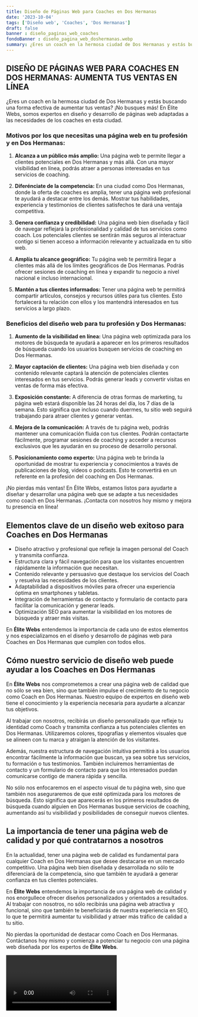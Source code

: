 ```yaml
---
title: Diseño de Páginas Web para Coaches en Dos Hermanas
date: '2023-10-04'
tags: ['Diseño web', 'Coaches', 'Dos Hermanas']
draft: false
banner : diseño_paginas_web_coaches
fondoBanner : diseño_pagina_web_doshermanas.webp
summary: ¿Eres un coach en la hermosa ciudad de Dos Hermanas y estás buscando una forma efectiva de aumentar tus ventas? ¡No busques más! En Élite Webs, somos expertos en diseño y desarrollo de páginas web adaptadas a las necesidades de los coaches en esta ciudad.
---
```


## DISEÑO DE PÁGINAS WEB PARA COACHES EN DOS HERMANAS: AUMENTA TUS VENTAS EN LÍNEA

¿Eres un coach en la hermosa ciudad de Dos Hermanas y estás buscando una forma efectiva de aumentar tus ventas? ¡No busques más! En Élite Webs, somos expertos en diseño y desarrollo de páginas web adaptadas a las necesidades de los coaches en esta ciudad.

### Motivos por los que necesitas una página web en tu profesión y en Dos Hermanas:

1. **Alcanza a un público más amplio:** Una página web te permite llegar a clientes potenciales en Dos Hermanas y más allá. Con una mayor visibilidad en línea, podrás atraer a personas interesadas en tus servicios de coaching.

2. **Diferénciate de la competencia:** En una ciudad como Dos Hermanas, donde la oferta de coaches es amplia, tener una página web profesional te ayudará a destacar entre los demás. Mostrar tus habilidades, experiencia y testimonios de clientes satisfechos te dará una ventaja competitiva.

3. **Genera confianza y credibilidad:** Una página web bien diseñada y fácil de navegar reflejará la profesionalidad y calidad de tus servicios como coach. Los potenciales clientes se sentirán más seguros al interactuar contigo si tienen acceso a información relevante y actualizada en tu sitio web.

4. **Amplía tu alcance geográfico:** Tu página web te permitirá llegar a clientes más allá de los límites geográficos de Dos Hermanas. Podrás ofrecer sesiones de coaching en línea y expandir tu negocio a nivel nacional e incluso internacional.

5. **Mantén a tus clientes informados:** Tener una página web te permitirá compartir artículos, consejos y recursos útiles para tus clientes. Esto fortalecerá tu relación con ellos y los mantendrá interesados en tus servicios a largo plazo.

### Beneficios del diseño web para tu profesión y Dos Hermanas:

1. **Aumento de la visibilidad en línea:** Una página web optimizada para los motores de búsqueda te ayudará a aparecer en los primeros resultados de búsqueda cuando los usuarios busquen servicios de coaching en Dos Hermanas.

2. **Mayor captación de clientes:** Una página web bien diseñada y con contenido relevante captará la atención de potenciales clientes interesados en tus servicios. Podrás generar leads y convertir visitas en ventas de forma más efectiva.

3. **Exposición constante:** A diferencia de otras formas de marketing, tu página web estará disponible las 24 horas del día, los 7 días de la semana. Esto significa que incluso cuando duermes, tu sitio web seguirá trabajando para atraer clientes y generar ventas.

4. **Mejora de la comunicación:** A través de tu página web, podrás mantener una comunicación fluida con tus clientes. Podrán contactarte fácilmente, programar sesiones de coaching y acceder a recursos exclusivos que les ayudarán en su proceso de desarrollo personal.

5. **Posicionamiento como experto:** Una página web te brinda la oportunidad de mostrar tu experiencia y conocimientos a través de publicaciones de blog, videos o podcasts. Esto te convertirá en un referente en la profesión del coaching en Dos Hermanas.

¡No pierdas más ventas! En Élite Webs, estamos listos para ayudarte a diseñar y desarrollar una página web que se adapte a tus necesidades como coach en Dos Hermanas. ¡Contacta con nosotros hoy mismo y mejora tu presencia en línea!

<GifSeo />

<Cta />

## Elementos clave de un diseño web exitoso para Coaches en Dos Hermanas

- Diseño atractivo y profesional que refleje la imagen personal del Coach y transmita confianza.
- Estructura clara y fácil navegación para que los visitantes encuentren rápidamente la información que necesitan.
- Contenido relevante y persuasivo que destaque los servicios del Coach y resuelva las necesidades de los clientes.
- Adaptabilidad a dispositivos móviles para ofrecer una experiencia óptima en smartphones y tabletas.
- Integración de herramientas de contacto y formulario de contacto para facilitar la comunicación y generar leads.
- Optimización SEO para aumentar la visibilidad en los motores de búsqueda y atraer más visitas.

En **Élite Webs** entendemos la importancia de cada uno de estos elementos y nos especializamos en el diseño y desarrollo de páginas web para Coaches en Dos Hermanas que cumplen con todos ellos.

## Cómo nuestro servicio de diseño web puede ayudar a los Coaches en Dos Hermanas

En **Élite Webs** nos comprometemos a crear una página web de calidad que no sólo se vea bien, sino que también impulse el crecimiento de tu negocio como Coach en Dos Hermanas. Nuestro equipo de expertos en diseño web tiene el conocimiento y la experiencia necesaria para ayudarte a alcanzar tus objetivos.

Al trabajar con nosotros, recibirás un diseño personalizado que refleje tu identidad como Coach y transmita confianza a tus potenciales clientes en Dos Hermanas. Utilizaremos colores, tipografías y elementos visuales que se alineen con tu marca y atraigan la atención de los visitantes.

Además, nuestra estructura de navegación intuitiva permitirá a los usuarios encontrar fácilmente la información que buscan, ya sea sobre tus servicios, tu formación o tus testimonios. También incluiremos herramientas de contacto y un formulario de contacto para que los interesados puedan comunicarse contigo de manera rápida y sencilla.

No sólo nos enfocaremos en el aspecto visual de tu página web, sino que también nos aseguraremos de que esté optimizada para los motores de búsqueda. Esto significa que aparecerás en los primeros resultados de búsqueda cuando alguien en Dos Hermanas busque servicios de coaching, aumentando así tu visibilidad y posibilidades de conseguir nuevos clientes.

## La importancia de tener una página web de calidad y por qué contratarnos a nosotros

En la actualidad, tener una página web de calidad es fundamental para cualquier Coach en Dos Hermanas que desee destacarse en un mercado competitivo. Una página web bien diseñada y desarrollada no sólo te diferenciará de la competencia, sino que también te ayudará a generar confianza en tus clientes potenciales.

En **Élite Webs** entendemos la importancia de una página web de calidad y nos enorgullece ofrecer diseños personalizados y orientados a resultados. Al trabajar con nosotros, no sólo recibirás una página web atractiva y funcional, sino que también te beneficiarás de nuestra experiencia en SEO, lo que te permitirá aumentar tu visibilidad y atraer más tráfico de calidad a tu sitio.

No pierdas la oportunidad de destacar como Coach en Dos Hermanas. Contáctanos hoy mismo y comienza a potenciar tu negocio con una página web diseñada por los expertos de **Élite Webs**.

<Video />

<CtaBot job='Coaches' city='Dos Hermanas'/>

<Gmaps query='Dos Hermanas+españa+maps' />